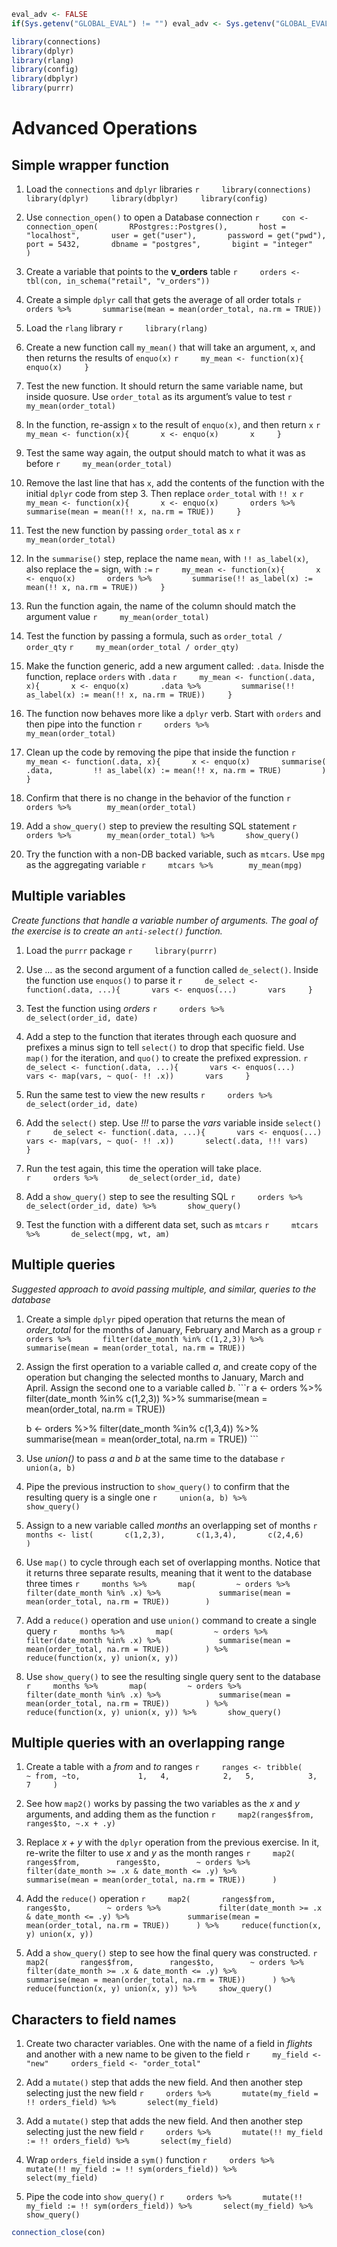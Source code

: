 ```r
eval_adv <- FALSE
if(Sys.getenv("GLOBAL_EVAL") != "") eval_adv <- Sys.getenv("GLOBAL_EVAL")
```

```r
library(connections)
library(dplyr)
library(rlang)
library(config)
library(dbplyr)
library(purrr)
```

# Advanced Operations

## Simple wrapper function

1. Load the `connections` and `dplyr` libraries
    ```r
    library(connections)
    library(dplyr)
    library(dbplyr)
    library(config)
    ```

1. Use `connection_open()` to open a Database connection
    ```r
    con <- connection_open(
      RPostgres::Postgres(),
      host =  "localhost",
      user = get("user"),
      password = get("pwd"),
      port = 5432,
      dbname = "postgres",
      bigint = "integer"
    )
    ```

1. Create a variable that points to the **v_orders** table
    ```r
    orders <- tbl(con, in_schema("retail", "v_orders"))
    ```

1. Create a simple `dplyr` call that gets the average of all order totals
    ```r
    orders %>%
      summarise(mean = mean(order_total, na.rm = TRUE))
    ```

1. Load the `rlang` library
    ```r
    library(rlang)
    ```

1. Create a new function call `my_mean()` that will take an argument, `x`, and then returns the results of `enquo(x)`
    ```r
    my_mean <- function(x){
      enquo(x)
    }
    ```

1. Test the new function. It should return the same variable name, but inside quosure. Use `order_total` as its argument's value to test
    ```r
    my_mean(order_total)
    ```

1. In the function, re-assign `x` to the result of `enquo(x)`, and then return `x`
    ```r
    my_mean <- function(x){
      x <- enquo(x)
      x
    }
    ```

1. Test the same way again, the output should match to what it was as before
    ```r
    my_mean(order_total)
    ```

1. Remove the last line that has `x`,  add the contents of the function with the initial `dplyr` code from step 3.  Then replace `order_total` with `!! x`
    ```r
    my_mean <- function(x){
      x <- enquo(x)
      orders %>%
        summarise(mean = mean(!! x, na.rm = TRUE))
    }
    ```

1. Test the new function by passing `order_total` as `x`
    ```r
    my_mean(order_total)
    ```

1. In the `summarise()` step, replace the name `mean`, with `!! as_label(x)`, also replace the `=` sign, with `:=`
    ```r
    my_mean <- function(x){
      x <- enquo(x)
      orders %>%
        summarise(!! as_label(x) := mean(!! x, na.rm = TRUE))
    }
    ```

1. Run the function again, the name of the column should match the argument value
    ```r
    my_mean(order_total)
    ```

1. Test the function by passing a formula, such as `order_total / order_qty`
    ```r
    my_mean(order_total / order_qty)
    ```

1. Make the function generic, add a new argument called: `.data`. Inisde the function, replace `orders` with `.data`
    ```r
    my_mean <- function(.data, x){
      x <- enquo(x)
      .data %>%
        summarise(!! as_label(x) := mean(!! x, na.rm = TRUE))
    }
    ```

1. The function now behaves more like a `dplyr` verb. Start with `orders` and then pipe into the function
    ```r
    orders %>% 
      my_mean(order_total)
    ```

1. Clean up the code by removing the pipe that inside the function
    ```r
    my_mean <- function(.data, x){
      x <- enquo(x)
      summarise(
        .data,
        !! as_label(x) := mean(!! x, na.rm = TRUE)
        )
    }
    ```

1. Confirm that there is no change in the behavior of the function
    ```r
    orders %>% 
      my_mean(order_total)
    ```

1. Add a `show_query()` step to preview the resulting SQL statement
    ```r
    orders %>% 
      my_mean(order_total) %>%
      show_query()
    ```

1. Try the function with a non-DB backed variable, such as `mtcars`. Use `mpg` as the aggregating variable
    ```r
    mtcars %>% 
      my_mean(mpg)
    ```

## Multiple variables
*Create functions that handle a variable number of arguments. The goal of the exercise is to create an `anti-select()` function.*

1. Load the `purrr` package
    ```r
    library(purrr)
    ```


1. Use *...* as the second argument of a function called `de_select()`.  Inside the function use `enquos()` to parse it
    ```r
    de_select <- function(.data, ...){
      vars <- enquos(...)
      vars
    }
    ```

1. Test the function using *orders*
    ```r
    orders %>%
      de_select(order_id, date)
    ```

1. Add a step to the function that iterates through each quosure and prefixes a minus sign to tell `select()` to drop that specific field.  Use `map()` for the iteration, and `quo()` to create the prefixed expression.
    ```r
    de_select <- function(.data, ...){
      vars <- enquos(...)
      vars <- map(vars, ~ quo(- !! .x))
      vars
    }
    ```

1. Run the same test to view the new results
    ```r
    orders %>%
      de_select(order_id, date)
    ```

1. Add the `select()` step.  Use *!!!* to parse the *vars* variable inside `select()`
    ```r
    de_select <- function(.data, ...){
      vars <- enquos(...)
      vars <- map(vars, ~ quo(- !! .x))
      select(.data, !!! vars)
    }
    ```

1. Run the test again, this time the operation will take place.  
    ```r
    orders %>%
      de_select(order_id, date)
    ```

1. Add a `show_query()` step to see the resulting SQL
    ```r
    orders %>%
      de_select(order_id, date) %>%
      show_query()
    ```

1. Test the function with a different data set, such as `mtcars`
    ```r
    mtcars %>%
      de_select(mpg, wt, am)
    ```

## Multiple queries
*Suggested approach to avoid passing multiple, and similar, queries to the database*

1. Create a simple `dplyr` piped operation that returns the mean of *order_total* for the months of January, February and March as a group
    ```r
    orders %>%
      filter(date_month %in% c(1,2,3)) %>%
      summarise(mean = mean(order_total, na.rm = TRUE)) 
    ```

1. Assign the first operation to a variable called *a*, and create copy of the operation but changing the selected months to January, March and April.  Assign the second one to a variable called *b*.
    ```r
    a <- orders %>%
      filter(date_month %in% c(1,2,3)) %>%
      summarise(mean = mean(order_total, na.rm = TRUE)) 
    
    b <- orders %>%
      filter(date_month %in% c(1,3,4)) %>%
      summarise(mean = mean(order_total, na.rm = TRUE)) 
    ```

1. Use *union()* to pass *a* and *b* at the same time to the database
    ```r
    union(a, b)
    ```

1. Pipe the previous instruction to `show_query()` to confirm that the resulting query is a single one
    ```r
    union(a, b) %>%
      show_query()
    ```


1. Assign to a new variable called *months* an overlapping set of months
    ```r
    months <- list(
      c(1,2,3),
      c(1,3,4),
      c(2,4,6)
    )
    ```

1. Use `map()` to cycle through each set of overlapping months.  Notice that it returns three separate results, meaning that it went to the database three times
    ```r
    months %>%
      map(
        ~ orders %>%
            filter(date_month %in% .x) %>%
            summarise(mean = mean(order_total, na.rm = TRUE)) 
      )
    ```

1. Add a `reduce()` operation and use `union()` command to create a single query
    ```r
    months %>%
      map(
        ~ orders %>%
            filter(date_month %in% .x) %>%
            summarise(mean = mean(order_total, na.rm = TRUE)) 
      ) %>%
      reduce(function(x, y) union(x, y))
    ```

1. Use `show_query()` to see the resulting single query sent to the database
    ```r
    months %>%
      map(
        ~ orders %>%
            filter(date_month %in% .x) %>%
            summarise(mean = mean(order_total, na.rm = TRUE)) 
      ) %>%
      reduce(function(x, y) union(x, y)) %>%
      show_query()
    ```


## Multiple queries with an overlapping range

1. Create a table with a *from* and *to* ranges
    ```r
    ranges <- tribble(
      ~ from, ~to, 
           1,   4,
           2,   5,
           3,   7
    )
    ```

1. See how `map2()` works by passing the two variables as the *x* and *y* arguments, and adding them as the function
    ```r
    map2(ranges$from, ranges$to, ~.x + .y)
    ```

1. Replace *x + y* with the `dplyr` operation from the previous exercise.  In it, re-write the filter to use *x* and *y* as the month ranges 
    ```r
    map2(
      ranges$from, 
      ranges$to,
       ~ orders %>%
            filter(date_month >= .x & date_month <= .y) %>%
            summarise(mean = mean(order_total, na.rm = TRUE)) 
    )
    ```

1. Add the `reduce()` operation
    ```r
    map2(
      ranges$from, 
      ranges$to,
       ~ orders %>%
            filter(date_month >= .x & date_month <= .y) %>%
            summarise(mean = mean(order_total, na.rm = TRUE)) 
    ) %>%
    reduce(function(x, y) union(x, y))
    ```

1. Add a `show_query()` step to see how the final query was constructed.
    ```r
    map2(
      ranges$from, 
      ranges$to,
       ~ orders %>%
            filter(date_month >= .x & date_month <= .y) %>%
            summarise(mean = mean(order_total, na.rm = TRUE)) 
    ) %>%
    reduce(function(x, y) union(x, y)) %>%
    show_query()
    ```


## Characters to field names

1. Create two character variables. One with the name of a field in *flights* and another with a new name to be given to the field
    ```r
    my_field <- "new"
    orders_field <- "order_total"
    ```

1. Add a `mutate()` step that adds the new field. And then another step selecting just the new field
    ```r
    orders %>%
      mutate(my_field = !! orders_field) %>%
      select(my_field)
    ```

1. Add a `mutate()` step that adds the new field. And then another step selecting just the new field
    ```r
    orders %>%
      mutate(!! my_field := !! orders_field) %>%
      select(my_field)
    ```

1. Wrap `orders_field` inside a `sym()` function
    ```r
    orders %>%
      mutate(!! my_field := !! sym(orders_field)) %>%
      select(my_field)
    ```

1. Pipe the code into `show_query()`
    ```r
    orders %>%
      mutate(!! my_field := !! sym(orders_field)) %>%
      select(my_field) %>%
      show_query()
    ```

```r
connection_close(con)
```
